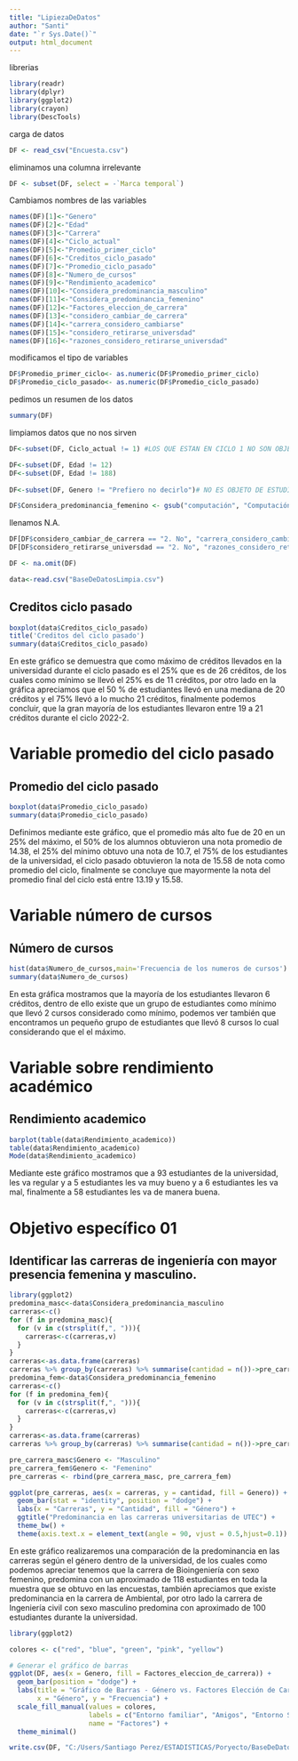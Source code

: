 ```yaml
---
title: "LipiezaDeDatos"
author: "Santi"
date: "`r Sys.Date()`"
output: html_document
---
```


librerias
```r
library(readr)
library(dplyr)
library(ggplot2)
library(crayon)
library(DescTools)
```

carga de datos
```r
DF <- read_csv("Encuesta.csv")
```
eliminamos una columna irrelevante
```r
DF <- subset(DF, select = -`Marca temporal`)
```


Cambiamos nombres de las variables

```r
names(DF)[1]<-"Genero"
names(DF)[2]<-"Edad"
names(DF)[3]<-"Carrera"
names(DF)[4]<-"Ciclo_actual"
names(DF)[5]<-"Promedio_primer_ciclo"
names(DF)[6]<-"Creditos_ciclo_pasado"
names(DF)[7]<-"Promedio_ciclo_pasado"
names(DF)[8]<-"Numero_de_cursos"
names(DF)[9]<-"Rendimiento_academico"
names(DF)[10]<-"Considera_predominancia_masculino"
names(DF)[11]<-"Considera_predominancia_femenino"
names(DF)[12]<-"Factores_eleccion_de_carrera"
names(DF)[13]<-"considero_cambiar_de_carrera"
names(DF)[14]<-"carrera_considero_cambiarse"
names(DF)[15]<-"considero_retirarse_universdad"
names(DF)[16]<-"razones_considero_retirarse_universdad"
```

modificamos el tipo de variables

```r
DF$Promedio_primer_ciclo<- as.numeric(DF$Promedio_primer_ciclo)
DF$Promedio_ciclo_pasado<- as.numeric(DF$Promedio_ciclo_pasado)
```


pedimos un resumen de los datos

```r
summary(DF)
```

limpiamos datos que no nos sirven 

```r
DF<-subset(DF, Ciclo_actual != 1) #LOS QUE ESTAN EN CICLO 1 NO SON OBJETOS QUE CONTRIBUYAN AL ESTUDIO
```


```r
DF<-subset(DF, Edad != 12)
DF<-subset(DF, Edad != 188)
 	
DF<-subset(DF, Genero != "Prefiero no decirlo")# NO ES OBJETO DE ESTUDIO O NO ES POSIBLE 
```
```r
DF$Considera_predominancia_femenino <- gsub("computación", "Computación", DF$Considera_predominancia_femenino)

```

llenamos N.A.
```r
DF[DF$considero_cambiar_de_carrera == "2. No", "carrera_considero_cambiarse"] <- "No lo he considerado"
DF[DF$considero_retirarse_universdad == "2. No", "razones_considero_retirarse_universdad"] <- "7. No lo he considerado"

```

```r
DF <- na.omit(DF)

```


```r
data<-read.csv("BaseDeDatosLimpia.csv")

```

## Creditos ciclo pasado
```r
boxplot(data$Creditos_ciclo_pasado)
title('Creditos del ciclo pasado')
summary(data$Creditos_ciclo_pasado)
```
En este gráfico se demuestra que como máximo de créditos llevados en la universidad durante el ciclo pasado es el 25% que es de 26 créditos, de los cuales como mínimo se llevó el 25% es de 11 créditos, por otro lado en la gráfica apreciamos que el 50 % de estudiantes llevó en una mediana de 20 créditos y el 75% llevó a lo mucho 21 créditos, finalmente podemos concluir, que la gran mayoría de los estudiantes  llevaron  entre 19 a 21 créditos durante el ciclo 2022-2.



# Variable promedio del ciclo pasado 

## Promedio del ciclo pasado

```r
boxplot(data$Promedio_ciclo_pasado)
summary(data$Promedio_ciclo_pasado)
```
Definimos mediante este gráfico, que el promedio más alto fue de 20 en un 25% del máximo, el 50% de los alumnos obtuvieron una nota promedio de 14.38, el 25% del mínimo obtuvo una nota de 10.7,  el 75% de los estudiantes de la universidad, el ciclo pasado obtuvieron la nota de 15.58 de nota como promedio del ciclo, finalmente se concluye que mayormente la nota del promedio final del ciclo está entre 13.19 y 15.58.


# Variable número de cursos

## Número de cursos

```r
hist(data$Numero_de_cursos,main='Frecuencia de los numeros de cursos')
summary(data$Numero_de_cursos)
```

En esta gráfica mostramos que la mayoría de los estudiantes llevaron 6 créditos, dentro de ello existe que un grupo de estudiantes como mínimo que llevó 2 cursos considerado como mínimo, podemos ver también que encontramos un pequeño grupo de estudiantes que llevó 8 cursos lo cual considerando que el el máximo.
  

# Variable sobre rendimiento académico

## Rendimiento academico


```r
barplot(table(data$Rendimiento_academico))
table(data$Rendimiento_academico)
Mode(data$Rendimiento_academico)
```

Mediante este gráfico mostramos que a 93 estudiantes de la universidad, les va regular y a 5 estudiantes les va muy bueno y a 6 estudiantes les va mal, finalmente a 58 estudiantes les va de manera buena.





# Objetivo específico 01
##  Identificar las carreras de ingeniería con mayor presencia femenina y masculino.

```r
library(ggplot2)
predomina_masc<-data$Considera_predominancia_masculino
carreras<-c()
for (f in predomina_masc){
  for (v in c(strsplit(f,", "))){
    carreras<-c(carreras,v)
  }
}
carreras<-as.data.frame(carreras)
carreras %>% group_by(carreras) %>% summarise(cantidad = n())->pre_carrera_masc
predomina_fem<-data$Considera_predominancia_femenino
carreras<-c()
for (f in predomina_fem){
  for (v in c(strsplit(f,", "))){
    carreras<-c(carreras,v)
  }
}
carreras<-as.data.frame(carreras)
carreras %>% group_by(carreras) %>% summarise(cantidad = n())->pre_carrera_fem

```

```r
pre_carrera_masc$Genero <- "Masculino"
pre_carrera_fem$Genero <- "Femenino"
pre_carreras <- rbind(pre_carrera_masc, pre_carrera_fem)

ggplot(pre_carreras, aes(x = carreras, y = cantidad, fill = Genero)) +
  geom_bar(stat = "identity", position = "dodge") +
  labs(x = "Carreras", y = "Cantidad", fill = "Género") +
  ggtitle("Predominancia en las carreras universitarias de UTEC") +
  theme_bw() +
  theme(axis.text.x = element_text(angle = 90, vjust = 0.5,hjust=0.1))

```
En este gráfico realizaremos una comparación de la predominancia en las carreras según el género dentro de la universidad, de los cuales como podemos apreciar tenemos que la carrera de Bioingeniería con sexo femenino, predomina con un aproximado de 118 estudiantes en toda la muestra que se obtuvo en las encuestas, también apreciamos que existe predominancia en la carrera de Ambiental,  por otro lado la carrera de Ingeniería civil con sexo masculino predomina con aproximado de 100 estudiantes durante la universidad.

```r

library(ggplot2)

colores <- c("red", "blue", "green", "pink", "yellow")

# Generar el gráfico de barras
ggplot(DF, aes(x = Genero, fill = Factores_eleccion_de_carrera)) +
  geom_bar(position = "dodge") +
  labs(title = "Gráfico de Barras - Género vs. Factores Elección de Carrera",
       x = "Género", y = "Frecuencia") +
  scale_fill_manual(values = colores,
                    labels = c("Entorno familiar", "Amigos", "Entorno Social", "Vocación", "Otros"),
                    name = "Factores") +
  theme_minimal()
```


```r
write.csv(DF, "C:/Users/Santiago Perez/ESTADISTICAS/Poryecto/BaseDeDatosLimpia.csv", row.names = FALSE)

```


